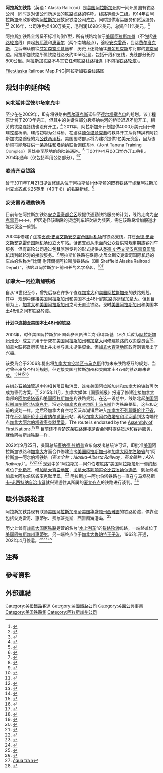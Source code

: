 {{翻译请求|en}}
{{Infobox rail line
| box_width     = 
| name          = 阿拉斯加铁路
| other_name    = 
| native_name   = Alaska Railroad
| native_name_lang = 
| color         = 
| logo          = Alaska Railroad Logo.svg
| logo_width    = 100
| logo_alt      = 
| image         = Alaska Railroad train to Spencer Glacier.jpg
| image_width   = 
| image_alt     = 阿拉斯加铁路的旅客列车行驶在斯潘塞冰川一带
| caption       = 阿拉斯加铁路的旅客列车行驶在斯潘塞冰川一带
| type          = 铁路客运和铁路货运
| status        = 营运中
| connectinglines = none (isolated)<br />''[[Alaska-Alberta_Railway_Development_Corporation|Alaska-Alberta Railway]] (planned)''
| locale        = {{USA}} [[阿拉斯加州|阿拉斯加州]]
| start         =  
| end           = 
| stations      = 
| routes        = 5条（包括干线及支线）
| daily_ridership = 
| ridership2    = 
| open     = {{Start date|1914}}（公司成立）
| event1label   = 
| event1        = 
| event2label   = 
| event2        = 
| event3label   = 
| event3        = 
| close         = 
| owner         = 阿拉斯加州政府
| operator      = 
| character     = 
| depot         = [[安克雷奇|安克雷奇]]
| stock         = 
| linelength    =  {{convert|656|mi|abbr=on}}
| tracklength_km=  
| tracklength_mi=  
| tracklength   =  
| tracks        = 
| gauge         =  {{track gauge|ussg|allk=on}}
| old_gauge     = 
| load_gauge    = 
| minradius     = 
| routenumber   = 
| linenumber    = 
| electrification = 
| speed_km/h    = 
| speed_mph     = 
| speed         = 
| elevation_m   = 
| elevation_ft  = 
| elevation     = 
| map           = {{阿拉斯加鐵路}}
| map_name      = 阿拉斯加鐵路路線圖
| map_state     = uncollapsed
| website       = {{url|www.alaskarailroad.com}}
}}

'''阿拉斯加铁路'''（英语：Alaska Railroad）是[[美国|美国]][[阿拉斯加州|阿拉斯加州]]的一间州属国有铁路公司，同时是对该公司所运营的铁路线路的称呼{{NoteTag|称公司名时中文可称“阿拉斯加铁路公司”。}}。线路等级为二级。1914年由阿拉斯加州政府收购[[阿拉斯加州|阿拉斯加州]]数家铁路公司成立。同时提供客运服务和货运服务。<ref>{{Cite web|title=Commuter Rail Safety Study|url=http://transit-safety.volpe.dot.gov/publications/sso/CRSafetyStudy/html/CRSS.html|accessdate=|author=|date=2006年11月|format=|publisher=[[美国交通部|美国交通部]]联邦运输局安全办公室|language=en|access-date=2008-07-31|archive-url=https://web.archive.org/web/20090320182013/http://transit-safety.volpe.dot.gov/publications/sso/CRSafetyStudy/html/CRSS.html|archive-date=2009-03-20}}</ref><ref>{{Cite web|title=FTA-MA-26-0052-04-1 Rails-with-Trails: Lessons Learned|url=http://transit-safety.volpe.dot.gov/publications/safety/RailsWithTrails/HTML/RailsWithTrails.htm|accessdate=|author=|date=2002年8月|format=|publisher=[[美国交通部|美国交通部]]|language=en|access-date=2008-07-31|archive-url=https://web.archive.org/web/20081120084336/http://transit-safety.volpe.dot.gov/Publications/safety/RailsWithTrails/HTML/RailsWithTrails.htm|archive-date=2008-11-20}}</ref> 2016年，公司净亏损430万美元，毛利润1.698亿美元，总资产11亿美元。<ref>{{cite web|title=Alaska Railroad: About ARRC - Reports & Policies - Annual Reports|url=https://www.alaskarailroad.com/sites/default/files/akrr_pdfs/2016_ARRC_Annual_Report%20Final%203-30-17.pdf|accessdate=|author=|date=|format=|publisher=阿拉斯加铁路|language=en|access-date=2017-04-25}}</ref>

阿拉斯加铁路全线呈不标准的倒Y型，所有线路均位于[[美国|美国]][[阿拉斯加州|阿拉斯加州]]（不包括[[铁路渡轮|铁路轮渡]]线）南起[[苏厄德_(阿拉斯加州)|苏厄德]]和[[惠蒂尔_(阿拉斯加州)|惠蒂尔]]（两个南端起点），途经[[安克雷奇|安克雷奇]]，到达[[费尔班克斯_(阿拉斯加州)|费尔班克斯]]，之后继续前往[[艾爾森空軍基地|艾尔森空军基地]]和{{Link-en|溫賴特堡|Fort Wainwright}}。历史上还能通往[[费尔班克斯_(阿拉斯加州)|费尔班克斯]]东北部的[[育空河|育空河]]边。阿拉斯加铁路所属铁路线路长约1056公里，包括干线和支线，支线部分长约800公里。阿拉斯加铁路不与其它任何铁路线路相连（不包括[[铁路渡轮|铁路轮渡]]）。<gallery widths="320" heights="250">
File:Alaska Railroad Map.PNG|阿拉斯加铁路线路图
</gallery>

== 规划中的延伸线 ==

=== 向北延伸至德尔塔章克申 ===
至少在在2009年，即有将铁路由[[費爾班克斯_(阿拉斯加州)|费尔班克斯]]延伸至[[德尔塔章克申_(阿拉斯加州)|德尔塔章克申]]的规划。该工程原计划于2010年完工，但其中的关键性部分跨{{Link-en|塔纳纳河|Tanana River}}塔纳纳河的桥梁迟迟不能开工，相关的铁路连接线也没有开工。<ref>{{Cite web|title=Archived copy|url=http://alaskacanadarail.com/|access-date=2009-08-27|archive-url=https://archive.today/20120710181016/http://alaskacanadarail.com/|archive-date=2012-07-10|url-status=dead}}</ref> 2011年，阿拉斯加州计划提供4000万美元用于修建这座桥梁，建成初期为公路桥，在通往[[德尔塔章克申_(阿拉斯加州)|德尔塔章克申]]的铁路开工后将转换有阿拉斯加铁路途径的为[[公路铁路两用桥|公铁两用桥]]。美国国防部另将为建桥提供1亿美元资金，因为该桥梁将能够提供一条通往{{Link-en|葛瑞利堡|Fort Greely}}和塔纳纳联合训练基地（Joint Tanana Training Complex）两处美军基地的的陆路通道。<ref>{{Cite journal|title=Alaska Railroad extension moves forward|author=|url=http://www.trains.com/trn/default.aspx?c=a&id=6667&r=rss|date=2010年4月16日|journal=Trains Magazine|access-date=2010年4月18日}}</ref> {{Link-en|塔纳纳河大桥|Tanana River Bridge}}于2011年9月28日举办开工典礼，2014年通车（仅包括军用公路部分）。<ref>{{Cite web|title=Alaska Railroad begins to build Tanana River Bridge|url=http://www.progressiverailroading.com/mow/article/Alaska-Railroad-begins-to-build-Tanana-River-Bridge--28166|access-date=30 September 2011|date=27 September 2011|publisher=Progressive Railroading|archive-url=https://web.archive.org/web/20120509215354/http://www.progressiverailroading.com/mow/article/Alaska-Railroad-begins-to-build-Tanana-River-Bridge--28166|archive-date=9 May 2012|url-status=live}}</ref><ref>{{Cite news|date=2014年8月6日|title=Alaska's longest bridge completed across Tanana River|work=安哥拉治日报|url=https://www.adn.com/fairbanks/article/alaska-officials-celebate-alaskas-longest-costliest-bridge/2014/08/06/|author=德莫特·科尔（Dermot Cole）|language=en-us|trans-title=阿拉斯加州最长桥梁通车，横跨塔纳纳河}}</ref>


=== 麦肯齐点铁路 ===
{{Link-en|美国地上交通运输委员会|Surface Transportation Board}}曾于2011年11月21日提议修建从位于[[阿拉斯加州|阿拉斯加州]][[休斯顿_(阿拉斯加州)|休斯顿]]的既有铁路干线至阿拉斯加州[[麥肯齊點_(阿拉斯加州)|麦肯齐点]]长25英里（40千米）的铁路新线。<ref>{{Cite web|title=STB authorizes new Alaska Railroad line|url=http://www.progressiverailroading.com/federal_legislation_regulation/article/STB-authorizes-new-Alaska-Railroad-line--28940|access-date=2021年10月3日|date=2011年11月22日|publisher=Progressive Railroading|archive-url=https://web.archive.org/web/20120509215600/http://www.progressiverailroading.com/federal_legislation_regulation/article/STB-authorizes-new-Alaska-Railroad-line--28940|archive-date=2012年5月9日|trans-title=美国地上交通运输委员会提议延伸阿拉斯加铁路|url-status=live}}</ref>


=== 安克雷奇通勤铁路 ===
目前有在阿拉斯加铁路[[安克拉治都會區|安克雷奇都会区]]段提供通勤铁路服务的计划，线路走向为[[安克拉治|安克雷奇]]↔{{Link-en|鹰河 (安克雷奇)|Eagle River, Anchorage|鹰河}}↔{{Link-en|马塔努斯卡山谷|Matanuska-Susitna Valley}}。但因途径该路段的货运列车班次较为频密，需在该路段增加股道才能实现这一规划。

2003年修建了连接[[泰德·史蒂文斯安克雷奇國際機場|泰德·史蒂文斯安克雷奇国际机场]]的铁路支线，并在[[泰德·史蒂文斯安克雷奇國際機場|泰德·史蒂文斯安克雷奇国际机场]]设立火车站。但该支线从未面向公众提供常规定期旅客列车服务，但有邮轮公司通过包租旅游专列的形式提供从[[泰德·史蒂文斯安克雷奇國際機場|泰德·史蒂文斯安克雷奇国际机场]]到邮轮港的接驳服务。<ref>{{Cite news|last=Shinohara|first=Rosemary|date=2 March 2010|title=Anchorage Airport train depot echoes silence|work=[[Alaska_Dispatch_News|Alaska Dispatch News]]|url=http://www.adn.com/article/20100302/anchorage-airport-train-depot-echoes-silence|access-date=13 August 2015}}</ref> 阿拉斯加铁路在[[泰德·史蒂文斯安克雷奇國際機場|泰德·史蒂文斯安克雷奇国际机场]]的车站的名称为“比爾·謝菲爾德阿拉斯加铁路站（Bill Sheffield Alaska Railroad Depot）”，该站以阿拉斯加州前州长{{Link-en|比爾·謝菲爾德|Bill Sheffield}}的名字命名。<ref>{{Cite web|title=Depot Information|url=http://alaskarailroad.com/Corporate/LandLeasing/BuildingLeases/DepotRentals/RentalsAirportDepot/tabid/554/Default.aspx|access-date=2015年8月13日|website=阿拉斯加铁路官网|language=en-us|archive-url=https://web.archive.org/web/20150906010111/http://www.alaskarailroad.com/Corporate/LandLeasing/BuildingLeases/DepotRentals/RentalsAirportDepot/tabid/554/Default.aspx|archive-date=2015年9月6日|trans-title=车站信息}}</ref><ref>{{Cite web|title=Bill Sheffield Alaska Railroad Depot · 4980 W International Airport Rd, Anchorage, AK 99502|url=https://www.google.com.tw/maps/place/Bill+Sheffield+Alaska+Railroad+Depot/@61.1744854,-149.9834121,495m/data=!3m1!1e3!4m5!3m4!1s0x56c8a36b7ec328fb:0xf719af45a3f2d4f1!8m2!3d61.1745567!4d-149.9804143|access-date=2021-10-03|publisher=谷歌地图|language=zh-TW}}</ref>






=== 加拿大—阿拉斯加铁路 ===
{{See also|{{link-en|加拿大—阿拉斯加铁路|Canada Alaska Railway}}}}
自从19世纪至今，曾先后存在许多个直连[[加拿大|加拿大]]和[[美国|美国]][[阿拉斯加州|阿拉斯加州]]的铁路规划。其中，规划中连接[[美国|美国]][[阿拉斯加州|阿拉斯加州]]和美国本土48州的铁路亦途径[[加拿大|加拿大]]。但到目前为止，[[加拿大|加拿大]]和[[美国|美国]][[阿拉斯加州|阿拉斯加州]]之间无直连铁路。现时[[美国|美国]][[阿拉斯加州|阿拉斯加州]]和美国本土48州之间有铁路轮渡。


==== 计划中连接至美国本土48州的铁路 ====
2001年，时任美国阿拉斯加州国会参议员法兰克·穆考斯基（不久后成为[[阿拉斯加州州长|阿拉斯加州州长]]）成立了用于研究在[[美国|美国]][[阿拉斯加州|阿拉斯加州]]和[[加拿大|加拿大]]间修建铁路的双边委员会<ref>{{Cite web|title=Alaska Railroad News|url=http://www.alaskarails.org/news/ARR-news01_1.html|website=www.alaskarails.org|language=en}}</ref>，加拿大联邦政府实际上并未参与且未提供资金。但[[加拿大|加拿大]][[育空地區|育空地区]]政府则表示出了兴趣。

该委员会于2006年提出将[[加拿大|加拿大]][[育空地區|育空地区]][[卡馬克斯_(加拿大)|卡马克斯]]作为未来铁路枢纽的规划。当时曾坐出多个相关规划，但连接美国阿拉斯加州和美国本土48州的铁路却未建成。<ref>{{Cite web|title=Archived copy|url=http://alaskacanadarail.com/documents/Map_Page_ACRL.pdf|access-date=2009-08-29|archive-url=https://web.archive.org/web/20090617082953/http://alaskacanadarail.com/documents/Map_Page_ACRL.pdf|archive-date=2009-06-17|url-status=dead}}</ref><ref>{{Cite web|title=Archived copy|url=http://alaskacanadarail.com/index.html|access-date=2011-01-02|archive-url=https://web.archive.org/web/20110425025223/http://alaskacanadarail.com/index.html|archive-date=2011-04-25|url-status=dead}}</ref><ref>{{Cite web|title=Archived copy|url=http://alaskacanadarail.com/documents/Summary%20Report.pdf|access-date=2009-08-29|archive-url=https://web.archive.org/web/20090617083024/http://alaskacanadarail.com/documents/Summary%20Report.pdf|archive-date=2009-06-17|url-status=dead}}</ref><ref>{{Cite web|title=Archived copy|url=http://alaskacanadarail.com/report.html|access-date=2009-08-29|archive-url=https://web.archive.org/web/20110811072227/http://alaskacanadarail.com/report.html|archive-date=2011-08-11|url-status=dead}}</ref>

在[[拱心石輸油管道|拱心石输油管道]]中的相关项目取消后，连接美国阿拉斯加州和加拿大的铁路再次成为替代方案。<ref>{{Cite web|title=Archived copy|url=http://economics.gov.yk.ca/rail.htm|access-date=2016-11-10|archive-url=https://web.archive.org/web/20161018132529/http://economics.gov.yk.ca/rail.htm|archive-date=2016-10-18|url-status=dead}}</ref> 2015年11月，加拿大媒体《[[国家邮报|国家邮报]]》报道了修建连接[[加拿大|加拿大]]南部的[[艾伯塔省|阿尔伯塔省]]和[[美国|美国]][[阿拉斯加州|阿拉斯加州]]的铁路规划。在这一设想中，线路北起[[美国|美国]][[阿拉斯加州|阿拉斯加州]][[德尔塔章克申_(阿拉斯加州)|德尔塔章克申]]，沿途的[[加拿大|加拿大]][[育空地區|育空地区]][[卡馬克斯_(加拿大)|卡马克斯]]作为铁路枢纽，这些和之前的规划一样。之后经加拿大育空地区沃森湖镇后进入[[加拿大|加拿大]][[不列颠哥伦比亚省|不列颠哥伦比亚省]]，并在[[不列颠哥伦比亚省|不列颠哥伦比亚省]][[纳尔逊堡_(不列颠哥伦比亚省)|纳尔逊堡]]设站。再经[[加拿大|加拿大]][[艾伯塔省|阿尔伯塔省]][[皮斯里弗_(艾伯塔省)|和平河镇]]到达南端终点[[加拿大|加拿大]][[艾伯塔省|阿尔伯塔省]][[麦克默里堡|麦克默里堡]]。The route is endorsed by the [[Assembly_of_First_Nations|Assembly of First Nations]].<ref>{{Cite web|title=Keystone Alternative Essential: Alberta to Alaska by Rail - Diane Francis|url=http://dianefrancis.com/keystone-alternative-essential-alberta-to-alaska-by-rail/|access-date=2015-12-13|website=Diane Francis|language=en-US|archive-url=https://web.archive.org/web/20151222112313/http://dianefrancis.com/keystone-alternative-essential-alberta-to-alaska-by-rail/|archive-date=2015-12-22|url-status=dead}}</ref><ref>{{Cite web|title=Alaska-bound rail project could solve Canada's oil sands problems|url=http://business.financialpost.com/diane-francis/alaska-bound-rail-project-could-solve-canadas-oil-sands-problems|access-date=2015-12-13|website=Financial Post}}</ref> 目前还不清楚这条铁路连接是否会同时提供货运和客运服务，就像阿拉斯加铁路一样。

2020年9月25日，美国总统[[唐納·川普|唐纳德·特朗普]]宣布向{{Link-en|阿拉斯加—阿尔伯塔铁路发展公司}}发出总统许可证，即批准[[美国|美国]]阿拉斯加铁路和[[加拿大|加拿大]]方面合作修建连接[[美国|美国]][[阿拉斯加州|阿拉斯加州]]和[[加拿大|加拿大]][[艾伯塔省|阿尔伯塔省]]的“阿拉斯加—阿尔伯塔铁路''（英文全称：Alaska-Alberta Railway，英文简称：A2A Railway）''”。<ref>{{Cite web|title=美国批准17亿美元的阿拉斯加-艾伯塔省铁路项目|url=https://zh-cn.constructionreviewonline.com/%E6%96%B0%E9%97%BB/%E7%BE%8E%E5%9B%BD/%E7%BE%8E%E5%9B%BD%E6%94%BF%E5%BA%9C%E6%89%B9%E5%87%86%E4%BA%8617%E4%BA%BF%E9%98%BF%E6%8B%89%E6%96%AF%E5%8A%A0%E8%89%BE%E4%BC%AF%E5%A1%94%E7%9C%81%E9%93%81%E8%B7%AF%E9%A1%B9%E7%9B%AE/|access-date=2021-10-04|date=2020-10-14|last=克洛德·|first=让-|work=Construction Review Online|language=zh-CN}}</ref><ref>{{Cite web|title=Trump gives approval for Alberta-Alaska rail line to move resources|url=https://mustreadalaska.com/breaking-trump-gives-approval-for-alberta-alaska-rail-line-to-move-resources/|access-date=2020-09-26|author=Suzanne Downing（苏珊妮·唐宁）|date=2020-09-25|website=Must Read Alaska|language=en|trans-title=重磅消息：特朗普批准阿拉斯加—阿尔伯塔铁路建设项目}}</ref><ref>{{Cite web|title=ENGINEERING SPOTLIGHT: A2A Rail aims to carve out railway corridor between Alberta, Alaska|url=https://canada.constructconnect.com/joc/news/infrastructure/2019/07/engineering-spotlight-a2a-rail-aims-carve-railway-corridor-alberta-alaska|access-date=2020-09-26|date=2019-07-15|website=Journal of Commerce by ConstructConnect}}</ref> 规划中的“阿拉斯加—阿尔伯塔铁路”[[美国|美国]][[阿拉斯加州|阿拉斯加州]]一侧的起点位于[[北极_(阿拉斯加州)|北极市]]，经[[加拿大|加拿大]][[育空地區|育空地区]]、[[加拿大|加拿大]][[不列颠哥伦比亚省|不列颠哥伦比亚省]][[纳尔逊堡_(不列颠哥伦比亚省)|纳尔逊堡]]、到达终点[[加拿大|加拿大]][[艾伯塔省|阿尔伯塔省]][[麦克默里堡|麦克默里堡]]。<ref>{{Cite web|title=Ambitious railway dream is gathering steam|url=https://www.whitehorsestar.com/News/ambitious-railway-dream-is-gathering-steam|access-date=2020-09-26|author=查克·托宾（Chuck Tobin）|date=2020-07-10|website=Whitehorse Star|language=en-ca|trans-title=雄心勃勃的铁路梦想正在升温}}</ref> 阿拉斯加—阿尔伯塔铁路也一直在与[[馬塔努斯卡-蘇西特納自治市鎮|马塔努斯卡-苏西特纳自治市镇]]就兴建通往其所属的[[麦肯齐点_(阿拉斯加州)|麦肯齐点]]的铁路进行谈判。<ref>{{Cite web|title=Is Alberta to Alaska Railway Port Mac's Sugar Savior?|url=https://www.frontiersman.com/news/is-alberta-to-alaska-railway-port-mac-s-sugar-savior/article_f30ac168-0e1b-11e9-9c95-dfc95f7fc93a.html|access-date=2020-09-26|date=2019-01-01|website=Mat-Su Valley Frontiersman}}</ref>

== 联外铁路轮渡 ==

阿拉斯加铁路现有联通[[美国|美国]][[阿拉斯加州|阿拉斯加州]]至[[美国|美国]][[华盛顿州|华盛顿州]][[西雅圖|西雅图]]的铁路轮渡，停靠点包括[[安克拉治|安克雷奇]]、[[惠蒂尔_(阿拉斯加州)|惠蒂尔]]、[[費爾班克斯_(阿拉斯加州)|费尔班克斯]]、[[西雅圖|西雅图]][[海港岛_(西雅图)|海港岛]]。<ref>{{Cite web|title=Shipping Schedule|url=https://www.alaskarailroad.com/freight/shipping-schedule|access-date=2021-10-03|work=阿拉斯加铁路官网|language=en-us|trans-title=货运时间表}}</ref>

历史上曾有[[加拿大國家鐵路|加拿大国家铁路]]运营的名为“[[水上列车|水上列车]]”的[[铁路渡轮|铁路轮渡]]线路，一端终点位于[[美国|美国]][[阿拉斯加州|阿拉斯加州]][[惠蒂尔_(阿拉斯加州)|惠蒂尔]]，另一端终点位于[[加拿大|加拿大]][[鲁珀特王子港|鲁珀特王子港]]，1962年开通，2021年4月停运。<ref>{{cite web|title=Alaska Rail Marine|url=http://www.alaskarailroad.com/corporate/Corporate/FreightServices/AlaskaRailMarine/tabid/394/Default.aspx|access-date=2013-12-19|accessdate=|author=|date=|format=|publisher=阿拉斯加铁路|language=en-us|archive-url=https://web.archive.org/web/20131221081655/http://www.alaskarailroad.com/corporate/Corporate/FreightServices/AlaskaRailMarine/tabid/394/Default.aspx|archive-date=2013-12-21|trans-title=阿拉斯加铁路轮渡}}</ref><ref>[http://www.cn.ca/en/shipping-north-america-alaska-aquatrain-cnworldwide.htm Aqua train]</ref><ref>{{Cite web|title=The Last AquaTrain|url=https://www.alaskarails.org/industries/aquatrain/last/index.html|access-date=2021-10-03|date=2021年4月18日|work=www.alaskarails.org|language=en|archive-url=https://web.archive.org/web/20210429000710/https://www.alaskarails.org/industries/aquatrain/last/index.html|archive-date=2021年4月29日|trans-title=最后的水上列车}}</ref>



== 注释 ==
{{NoteFoot}}



== 參考資料 ==
{{Reflist|2}}


== 外部連結 ==
{{commonscat}}
[[Category:美國鐵路客運|Category:美國鐵路客運]]
[[Category:美國鐵路公司|Category:美國鐵路公司]]
[[Category:美國公營事業|Category:美國公營事業]]
[[Category:美国铁路线|Category:美国铁路线]]
[[Category:阿拉斯加州公司|Category:阿拉斯加州公司]]